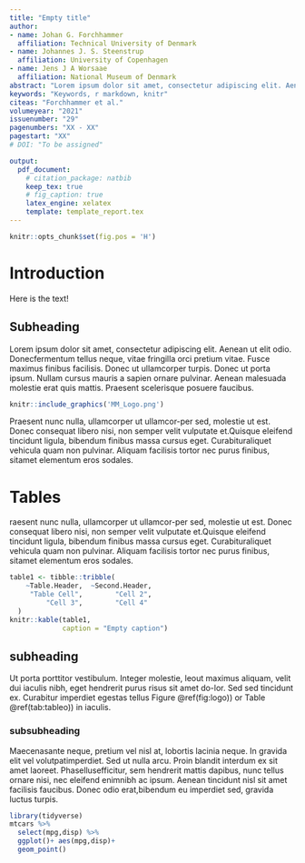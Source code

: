 ```yaml
---
title: "Empty title"
author:
- name: Johan G. Forchhammer
  affiliation: Technical University of Denmark
- name: Johannes J. S. Steenstrup
  affiliation: University of Copenhagen
- name: Jens J A Worsaae
  affiliation: National Museum of Denmark
abstract: "Lorem ipsum dolor sit amet, consectetur adipiscing elit. Aenean ut elit odio. Donecfermentum tellus neque, vitae fringilla orci pretium vitae. Fusce maximus finibusfacilisis. Donec ut ullamcorper turpis. Donec ut porta ipsum. Nullam cursus mau-ris a sapien ornare pulvinar. Aenean malesuada molestie erat quis mattis. Prae-sent scelerisque posuere faucibus. Praesent nunc nulla, ullamcorper ut ullamcor-per sed, molestie ut est. Donec consequat libero nisi, non semper velit vulputate et.Quisque eleifend tincidunt ligula, bibendum finibus massa cursus eget. Curabituraliquet vehicula quam non pulvinar. Aliquam facilisis tortor nec purus finibus, sitamet elementum eros sodales. Ut porta porttitor vestibulum. Integer molestie, leout maximus aliquam, velit dui iaculis nibh, eget hendrerit purus risus sit amet do-lor. Sed sed tincidunt ex. Curabitur imperdiet egestas tellus in iaculis. Maecenasante neque, pretium vel nisl at, lobortis lacinia neque. In gravida elit vel volutpatimperdiet. Sed ut nulla arcu. Proin blandit interdum ex sit amet laoreet. Phasellusefficitur, sem hendrerit mattis dapibus, nunc tellus ornare nisi, nec eleifend enimnibh ac ipsum. Aenean tincidunt nisl sit amet facilisis faucibus. Donec odio erat,bibendum eu imperdiet sed, gravida luctus turpis."
keywords: "Keywords, r markdown, knitr"
citeas: "Forchhammer et al."
volumeyear: "2021"
issuenumber: "29"
pagenumbers: "XX - XX"
pagestart: "XX"
# DOI: "To be assigned"

output: 
  pdf_document:
    # citation_package: natbib
    keep_tex: true
    # fig_caption: true
    latex_engine: xelatex
    template: template_report.tex
---
```


```r
knitr::opts_chunk$set(fig.pos = 'H')
```

# Introduction {#introduction}
Here is the text!

## Subheading
Lorem ipsum dolor sit amet, consectetur adipiscing elit. Aenean ut elit odio. Donecfermentum tellus neque, vitae fringilla orci pretium vitae. Fusce maximus finibus facilisis. Donec ut ullamcorper turpis. Donec ut porta ipsum. Nullam cursus mauris a sapien ornare pulvinar. Aenean malesuada molestie erat quis mattis. Praesent scelerisque posuere faucibus.
```r
knitr::include_graphics('MM_Logo.png')
```
Praesent nunc nulla, ullamcorper ut ullamcor-per sed, molestie ut est. Donec consequat libero nisi, non semper velit vulputate et.Quisque eleifend tincidunt ligula, bibendum finibus massa cursus eget. Curabituraliquet vehicula quam non pulvinar. Aliquam facilisis tortor nec purus finibus, sitamet elementum eros sodales. 


# Tables
raesent nunc nulla, ullamcorper ut ullamcor-per sed, molestie ut est. Donec consequat libero nisi, non semper velit vulputate et.Quisque eleifend tincidunt ligula, bibendum finibus massa cursus eget. Curabituraliquet vehicula quam non pulvinar. Aliquam facilisis tortor nec purus finibus, sitamet elementum eros sodales.

```r
table1 <- tibble::tribble(
    ~Table.Header,  ~Second.Header,
     "Table Cell",        "Cell 2",
         "Cell 3",        "Cell 4"
  )
knitr::kable(table1,
             caption = "Empty caption")
```

## subheading
Ut porta porttitor vestibulum. Integer molestie, leout maximus aliquam, velit dui iaculis nibh, eget hendrerit purus risus sit amet do-lor. Sed sed tincidunt ex. Curabitur imperdiet egestas tellus Figure \@ref(fig:logo)) or Table \@ref(tab:tableo)) in iaculis. 

### subsubheading
Maecenasante neque, pretium vel nisl at, lobortis lacinia neque. In gravida elit vel volutpatimperdiet. Sed ut nulla arcu. Proin blandit interdum ex sit amet laoreet. Phasellusefficitur, sem hendrerit mattis dapibus, nunc tellus ornare nisi, nec eleifend enimnibh ac ipsum.  Aenean tincidunt nisl sit amet facilisis faucibus. Donec odio erat,bibendum eu imperdiet sed, gravida luctus turpis.


```r
library(tidyverse)
mtcars %>% 
  select(mpg,disp) %>% 
  ggplot()+ aes(mpg,disp)+
  geom_point()

```
